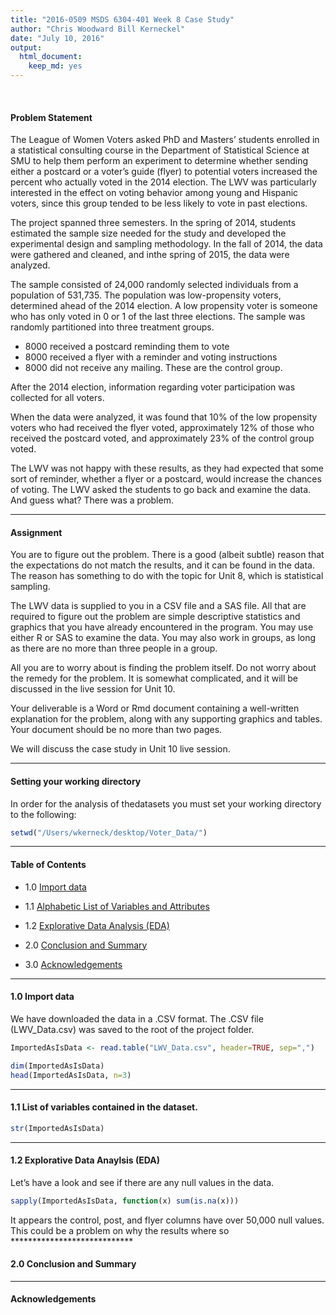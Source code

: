 ```yaml
---
title: "2016-0509 MSDS 6304-401 Week 8 Case Study"
author: "Chris Woodward Bill Kerneckel"
date: "July 10, 2016"
output:
  html_document:
    keep_md: yes
---
```


<br>
                                                               


#### Problem Statement


The League of Women Voters asked PhD and Masters’ students enrolled in a statistical
consulting course in the Department of Statistical Science at SMU to help them
perform an experiment to determine whether sending either a postcard or a voter’s
guide (flyer) to potential voters increased the percent who actually voted in the 2014 election. The LWV was particularly interested in the effect on voting behavior among young and Hispanic voters, since this group tended to be less likely to vote in past elections.

The project spanned three semesters. In the spring of 2014, students estimated the
sample size needed for the study and developed the experimental design and
sampling methodology. In the fall of 2014, the data were gathered and cleaned, and inthe spring of 2015, the data were analyzed.

The sample consisted of 24,000 randomly selected individuals from a population of
531,735. The population was low-propensity voters, determined ahead of the 2014
election. A low propensity voter is someone who has only voted in 0 or 1 of the last
three elections. The sample was randomly partitioned into three treatment groups.

- 8000 received a postcard reminding them to vote
- 8000 received a flyer with a reminder and voting instructions
- 8000 did not receive any mailing. These are the control group.

After the 2014 election, information regarding voter participation was collected for all voters.

When the data were analyzed, it was found that 10% of the low propensity voters who
had received the flyer voted, approximately 12% of those who received the postcard
voted, and approximately 23% of the control group voted.

The LWV was not happy with these results, as they had expected that some sort of
reminder, whether a flyer or a postcard, would increase the chances of voting. The LWV asked the students to go back and examine the data. And guess what? There was a
problem. 

****************************

#### Assignment

You are to figure out the problem. There is a good (albeit subtle) reason that the
expectations do not match the results, and it can be found in the data. The reason has something to do with the topic for Unit 8, which is statistical sampling.

The LWV data is supplied to you in a CSV file and a SAS file. All that are required to figure out the problem are simple descriptive statistics and graphics that you have already encountered in the program. You may use either R or SAS to examine the data. You may also work in groups, as long as there are no more than three people in a group.

All you are to worry about is finding the problem itself. Do not worry about the remedy for the problem. It is somewhat complicated, and it will be discussed in the live session for Unit 10.

Your deliverable is a Word or Rmd document containing a well-written explanation for
the problem, along with any supporting graphics and tables. Your document should be
no more than two pages.

We will discuss the case study in Unit 10 live session.

****************************
#### Setting your working directory

In order for the analysis of thedatasets you must set your working directory to the following:

```r
setwd("/Users/wkerneck/desktop/Voter_Data/")
```

****************************

#### Table of Contents

- 1.0  [Import data](#id-section1)
- 1.1  [Alphabetic List of Variables and Attributes](#id-section2)
- 1.2  [Explorative Data Analysis (EDA)](#id-section3)
    
- 2.0 [Conclusion and Summary](#id-section4) 

- 3.0 [Acknowledgements](#id-section5) 

****************************
 
<div id='id-section1'/>
####  1.0 Import data

We have downloaded the data in a .CSV format. The .CSV file (LWV_Data.csv) was saved to the root of the project folder.

```r
ImportedAsIsData <- read.table("LWV_Data.csv", header=TRUE, sep=",")

dim(ImportedAsIsData)
head(ImportedAsIsData, n=3)

```

****************************
<div id='id-section2'/>
####  1.1 List of variables contained in the dataset.

```r
str(ImportedAsIsData)
```



****************************
<div id='id-section3'/>
####  1.2 Explorative Data Anaylsis (EDA)

Let's have a look and see if there are any null values in the data.

```r
sapply(ImportedAsIsData, function(x) sum(is.na(x)))
```

It appears the control, post, and flyer columns have over 50,000 null values. This could be a problem on why the results where so
****************************
<div id='id-section3'/>
#### 2.0 Conclusion and Summary




****************************
<div id='id-section4'/>
#### Acknowledgements

